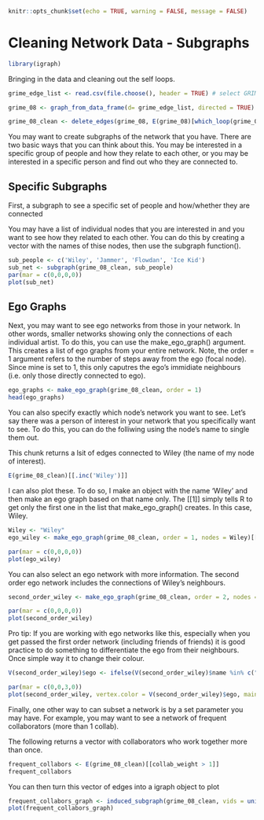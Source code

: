 ```r
knitr::opts_chunk$set(echo = TRUE, warning = FALSE, message = FALSE)
```

# Cleaning Network Data - Subgraphs

```r
library(igraph)
```

Bringing in the data and cleaning out the self loops.

```r
grime_edge_list <- read.csv(file.choose(), header = TRUE) # select GRIME_EDGE_LIST_2008 _GRIME ONLY.csv

grime_08 <- graph_from_data_frame(d= grime_edge_list, directed = TRUE)
```

```r
grime_08_clean <- delete_edges(grime_08, E(grime_08)[which_loop(grime_08)])

```

You may want to create subgraphs of the network that you have. There are two basic ways that you can think about this. You may be interested in a specific group of people and how they relate to each other, or you may be interested in a specific person and find out who they are connected to.

## Specific Subgraphs

First, a subgraph to see a specific set of people and how/whether they are connected

You may have a list of individual nodes that you are interested in and you want to see how they related to each other. You can do this by creating a vector with the names of thise nodes, then use the subgraph function().

```r
sub_people <- c('Wiley', 'Jammer', 'Flowdan', 'Ice Kid')
sub_net <- subgraph(grime_08_clean, sub_people) 
par(mar = c(0,0,0,0))
plot(sub_net)
```

## Ego Graphs

Next, you may want to see ego networks from those in your network. In other words, smaller networks showing only the connections of each individual artist. To do this, you can use the make_ego_graph() argument. This creates a list of ego graphs from your entire network. Note, the order = 1 argument refers to the number of steps away from the ego (focal node). Since mine is set to 1, this only caputres the ego's immidiate neighbours (i.e. only those directly connected to ego).

```r
ego_graphs <- make_ego_graph(grime_08_clean, order = 1)
head(ego_graphs)
```

You can also specify exactly which node's network you want to see. Let's say there was a person of interest in your network that you specifically want to see. To do this, you can do the folliwing using the node's name to single them out.

This chunk returns a lsit of edges connected to Wiley (the name of my node of interest).

```r
E(grime_08_clean)[[.inc('Wiley')]]
```

I can also plot these. To do so, I make an object with the name 'Wiley' and then make an ego graph based on that name only. The \[\[1\]\] simply tells R to get only the first one in the list that make_ego_graph() creates. In this case, Wiley.

```r
Wiley <- "Wiley"
ego_wiley <- make_ego_graph(grime_08_clean, order = 1, nodes = Wiley)[[1]]

par(mar = c(0,0,0,0))
plot(ego_wiley)
```

You can also select an ego network with more information. The second order ego network includes the connections of Wiley's neighbours.

```r
second_order_wiley <- make_ego_graph(grime_08_clean, order = 2, nodes = Wiley)[[1]]

par(mar = c(0,0,0,0))
plot(second_order_wiley)
```

Pro tip: If you are working with ego networks like this, especially when you get passed the first order network (including friends of friends) it is good practice to do something to differentiate the ego from their neighbours. Once simple way it to change their colour.

```r
V(second_order_wiley)$ego <- ifelse(V(second_order_wiley)$name %in% c("Wiley"), "red", "white")

par(mar = c(0,0,3,0))
plot(second_order_wiley, vertex.color = V(second_order_wiley)$ego, main = "Wiley's Second Order Ego Network")
```

Finally, one other way to can subset a network is by a set parameter you may have. For example, you may want to see a network of frequent collaborators (more than 1 collab).

The following returns a vector with collaborators who work together more than once.

```r
frequent_collabors <- E(grime_08_clean)[[collab_weight > 1]]
frequent_collabors
```

You can then turn this vector of edges into a igraph object to plot

```r
frequent_collabors_graph <- induced_subgraph(grime_08_clean, vids = unique(c(ends(grime_08_clean, frequent_collabors)[, 1], ends(grime_08_clean, frequent_collabors)[, 2])))
plot(frequent_collabors_graph)

```
